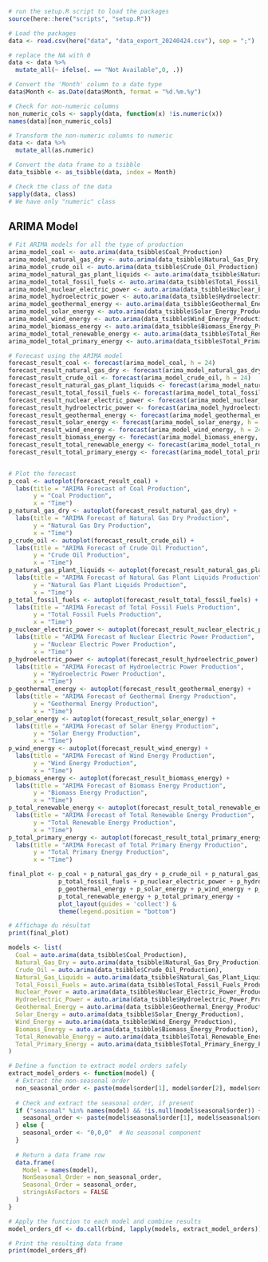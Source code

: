 
```r
# run the setup.R script to load the packages
source(here::here("scripts", "setup.R"))

# Load the packages
data <- read.csv(here("data", "data_export_20240424.csv"), sep = ";")

# replace the NA with 0
data <- data %>%
  mutate_all(~ ifelse(. == "Not Available",0, .))

# Convert the 'Month' column to a date type
data$Month <- as.Date(data$Month, format = "%d.%m.%y")

# Check for non-numeric columns
non_numeric_cols <- sapply(data, function(x) !is.numeric(x))
names(data)[non_numeric_cols]

# Transform the non-numeric columns to numeric
data <- data %>%
  mutate_all(as.numeric)

# Convert the data frame to a tsibble
data_tsibble <- as_tsibble(data, index = Month)

# Check the class of the data
sapply(data, class)
# We have only "numeric" class
```

## ARIMA Model
```r
# Fit ARIMA models for all the type of production
arima_model_coal <- auto.arima(data_tsibble$Coal_Production)
arima_model_natural_gas_dry <- auto.arima(data_tsibble$Natural_Gas_Dry_Production)
arima_model_crude_oil <- auto.arima(data_tsibble$Crude_Oil_Production)
arima_model_natural_gas_plant_liquids <- auto.arima(data_tsibble$Natural_Gas_Plant_Liquids_Production)
arima_model_total_fossil_fuels <- auto.arima(data_tsibble$Total_Fossil_Fuels_Production)
arima_model_nuclear_electric_power <- auto.arima(data_tsibble$Nuclear_Electric_Power_Production)
arima_model_hydroelectric_power <- auto.arima(data_tsibble$Hydroelectric_Power_Production)
arima_model_geothermal_energy <- auto.arima(data_tsibble$Geothermal_Energy_Production)
arima_model_solar_energy <- auto.arima(data_tsibble$Solar_Energy_Production)
arima_model_wind_energy <- auto.arima(data_tsibble$Wind_Energy_Production)
arima_model_biomass_energy <- auto.arima(data_tsibble$Biomass_Energy_Production)
arima_model_total_renewable_energy <- auto.arima(data_tsibble$Total_Renewable_Energy_Production)
arima_model_total_primary_energy <- auto.arima(data_tsibble$Total_Primary_Energy_Production)

# Forecast using the ARIMA model
forecast_result_coal <- forecast(arima_model_coal, h = 24)
forecast_result_natural_gas_dry <- forecast(arima_model_natural_gas_dry, h = 24)
forecast_result_crude_oil <- forecast(arima_model_crude_oil, h = 24)
forecast_result_natural_gas_plant_liquids <- forecast(arima_model_natural_gas_plant_liquids, h = 24)
forecast_result_total_fossil_fuels <- forecast(arima_model_total_fossil_fuels, h = 24)
forecast_result_nuclear_electric_power <- forecast(arima_model_nuclear_electric_power, h = 24)
forecast_result_hydroelectric_power <- forecast(arima_model_hydroelectric_power, h = 24)
forecast_result_geothermal_energy <- forecast(arima_model_geothermal_energy, h = 24)
forecast_result_solar_energy <- forecast(arima_model_solar_energy, h = 24)
forecast_result_wind_energy <- forecast(arima_model_wind_energy, h = 24)
forecast_result_biomass_energy <- forecast(arima_model_biomass_energy, h = 24)
forecast_result_total_renewable_energy <- forecast(arima_model_total_renewable_energy, h = 24)
forecast_result_total_primary_energy <- forecast(arima_model_total_primary_energy, h = 24)


# Plot the forecast
p_coal <- autoplot(forecast_result_coal) +
  labs(title = "ARIMA Forecast of Coal Production",
       y = "Coal Production",
       x = "Time")
p_natural_gas_dry <- autoplot(forecast_result_natural_gas_dry) +
  labs(title = "ARIMA Forecast of Natural Gas Dry Production",
       y = "Natural Gas Dry Production",
       x = "Time")
p_crude_oil <- autoplot(forecast_result_crude_oil) +
  labs(title = "ARIMA Forecast of Crude Oil Production",
       y = "Crude Oil Production",
       x = "Time")
p_natural_gas_plant_liquids <- autoplot(forecast_result_natural_gas_plant_liquids) +
  labs(title = "ARIMA Forecast of Natural Gas Plant Liquids Production",
       y = "Natural Gas Plant Liquids Production",
       x = "Time")
p_total_fossil_fuels <- autoplot(forecast_result_total_fossil_fuels) +
  labs(title = "ARIMA Forecast of Total Fossil Fuels Production",
       y = "Total Fossil Fuels Production",
       x = "Time")
p_nuclear_electric_power <- autoplot(forecast_result_nuclear_electric_power) +
  labs(title = "ARIMA Forecast of Nuclear Electric Power Production",
       y = "Nuclear Electric Power Production",
       x = "Time")
p_hydroelectric_power <- autoplot(forecast_result_hydroelectric_power) +
  labs(title = "ARIMA Forecast of Hydroelectric Power Production",
       y = "Hydroelectric Power Production",
       x = "Time")
p_geothermal_energy <- autoplot(forecast_result_geothermal_energy) +
  labs(title = "ARIMA Forecast of Geothermal Energy Production",
       y = "Geothermal Energy Production",
       x = "Time")
p_solar_energy <- autoplot(forecast_result_solar_energy) +
  labs(title = "ARIMA Forecast of Solar Energy Production",
       y = "Solar Energy Production",
       x = "Time")
p_wind_energy <- autoplot(forecast_result_wind_energy) +
  labs(title = "ARIMA Forecast of Wind Energy Production",
       y = "Wind Energy Production",
       x = "Time")
p_biomass_energy <- autoplot(forecast_result_biomass_energy) +
  labs(title = "ARIMA Forecast of Biomass Energy Production",
       y = "Biomass Energy Production",
       x = "Time")
p_total_renewable_energy <- autoplot(forecast_result_total_renewable_energy) +
  labs(title = "ARIMA Forecast of Total Renewable Energy Production",
       y = "Total Renewable Energy Production",
       x = "Time")
p_total_primary_energy <- autoplot(forecast_result_total_primary_energy) +
  labs(title = "ARIMA Forecast of Total Primary Energy Production",
       y = "Total Primary Energy Production",
       x = "Time")

final_plot <- p_coal + p_natural_gas_dry + p_crude_oil + p_natural_gas_plant_liquids +
              p_total_fossil_fuels + p_nuclear_electric_power + p_hydroelectric_power +
              p_geothermal_energy + p_solar_energy + p_wind_energy + p_biomass_energy +
              p_total_renewable_energy + p_total_primary_energy +
              plot_layout(guides = 'collect') & 
              theme(legend.position = "bottom")

# Affichage du résultat
print(final_plot)
```

```r
models <- list(
  Coal = auto.arima(data_tsibble$Coal_Production),
  Natural_Gas_Dry = auto.arima(data_tsibble$Natural_Gas_Dry_Production),
  Crude_Oil = auto.arima(data_tsibble$Crude_Oil_Production),
  Natural_Gas_Liquids = auto.arima(data_tsibble$Natural_Gas_Plant_Liquids_Production),
  Total_Fossil_Fuels = auto.arima(data_tsibble$Total_Fossil_Fuels_Production),
  Nuclear_Power = auto.arima(data_tsibble$Nuclear_Electric_Power_Production),
  Hydroelectric_Power = auto.arima(data_tsibble$Hydroelectric_Power_Production),
  Geothermal_Energy = auto.arima(data_tsibble$Geothermal_Energy_Production),
  Solar_Energy = auto.arima(data_tsibble$Solar_Energy_Production),
  Wind_Energy = auto.arima(data_tsibble$Wind_Energy_Production),
  Biomass_Energy = auto.arima(data_tsibble$Biomass_Energy_Production),
  Total_Renewable_Energy = auto.arima(data_tsibble$Total_Renewable_Energy_Production),
  Total_Primary_Energy = auto.arima(data_tsibble$Total_Primary_Energy_Production)
)

# Define a function to extract model orders safely
extract_model_orders <- function(model) {
  # Extract the non-seasonal order
  non_seasonal_order <- paste(model$order[1], model$order[2], model$order[3], sep=",")
  
  # Check and extract the seasonal order, if present
  if ("seasonal" %in% names(model) && !is.null(model$seasonal$order)) {
    seasonal_order <- paste(model$seasonal$order[1], model$seasonal$order[2], model$seasonal$order[3], sep=",")
  } else {
    seasonal_order <- "0,0,0"  # No seasonal component
  }
  
  # Return a data frame row
  data.frame(
    Model = names(model),
    NonSeasonal_Order = non_seasonal_order,
    Seasonal_Order = seasonal_order,
    stringsAsFactors = FALSE
  )
}

# Apply the function to each model and combine results
model_orders_df <- do.call(rbind, lapply(models, extract_model_orders))

# Print the resulting data frame
print(model_orders_df)
```

